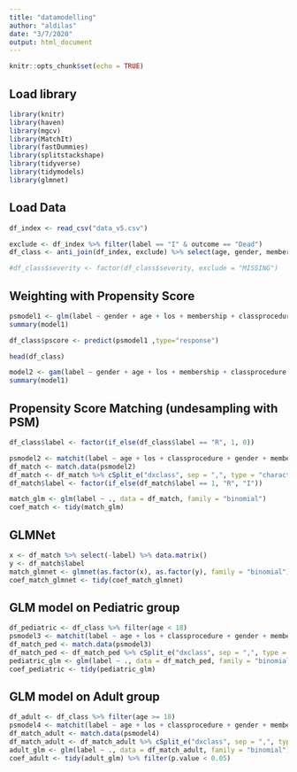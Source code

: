 ```yaml
---
title: "datamodelling"
author: "aldilas"
date: "3/7/2020"
output: html_document
---
```


```r
knitr::opts_chunk$set(echo = TRUE)
```

## Load library
```r
library(knitr)
library(haven)
library(mgcv)
library(MatchIt)
library(fastDummies)
library(splitstackshape)
library(tidyverse)
library(tidymodels)
library(glmnet)
```

## Load Data
```r
df_index <- read_csv("data_v5.csv")
```
```r
exclude <- df_index %>% filter(label == "I" & outcome == "Dead")
df_class <- anti_join(df_index, exclude) %>% select(age, gender, membership, classprocedure, dxclass, label, year, los) %>% mutate_at(vars(gender, membership, classprocedure, label, year), list(factor))

#df_class$severity <- factor(df_class$severity, exclude = "MISSING")
```

## Weighting with Propensity Score
```r
psmodel1 <- glm(label ~ gender + age + los + membership + classprocedure, data = df_class, family = binomial(link = "logit"))
summary(model1)
```
```r
df_class$pscore <- predict(psmodel1 ,type="response")
```
```r
head(df_class)
```

```r
model2 <- gam(label ~ gender + age + los + membership + classprocedure + severity, data = df_class, family = "binomial")
summary(model1)
```

## Propensity Score Matching (undesampling with PSM)
```r
df_class$label <- factor(if_else(df_class$label == "R", 1, 0))
```
```r
psmodel2 <- matchit(label ~ age + los + classprocedure + gender + membership, data = df_class, method = "nearest")
df_match <- match.data(psmodel2)
df_match <- df_match %>% cSplit_e("dxclass", sep = ",", type = "character", fill = 0) %>% select(-year, -dxclass, -dxclass_NA, -age, -los, -classprocedure, -gender, -membership, -weights, -distance)
df_match$label <- factor(if_else(df_match$label == 1, "R", "I"))
```
```r
match_glm <- glm(label ~ ., data = df_match, family = "binomial")
coef_match <- tidy(match_glm)
```

## GLMNet
```r
x <- df_match %>% select(-label) %>% data.matrix()
y <- df_match$label
match_glmnet <- glmnet(as.factor(x), as.factor(y), family = "binomial")
coef_match_glmnet <- tidy(coef_match_glmnet)
```
## GLM model on Pediatric group
```r
df_pediatric <- df_class %>% filter(age < 18)
psmodel3 <- matchit(label ~ age + los + classprocedure + gender + membership, data = df_pediatric, method = "nearest")
df_match_ped <- match.data(psmodel3)
df_match_ped <- df_match_ped %>% cSplit_e("dxclass", sep = ",", type = "character", fill = 0) %>% select(-year, -dxclass, -dxclass_NA, -age, -los, -classprocedure, -gender, -membership, -weights, -distance)
pediatric_glm <- glm(label ~ ., data = df_match_ped, family = "binomial")
coef_pediatric <- tidy(pediatric_glm)
```
## GLM model on Adult group
```r
df_adult <- df_class %>% filter(age >= 18)
psmodel4 <- matchit(label ~ age + los + classprocedure + gender + membership, data = df_adult, method = "nearest", ratio = 3)
df_match_adult <- match.data(psmodel4)
df_match_adult <- df_match_adult %>% cSplit_e("dxclass", sep = ",", type = "character", fill = 0) %>% select(-year, -dxclass, -dxclass_NA, -age, -los, -classprocedure, -gender, -membership, -weights, -distance)
adult_glm <- glm(label ~ ., data = df_match_adult, family = "binomial")
coef_adult <- tidy(adult_glm) %>% filter(p.value < 0.05)
```

